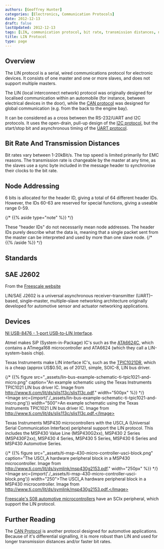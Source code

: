 ```yaml
---
authors: [Geoffrey Hunter]
categories: [Electronics, Communication Protocols]
date: 2012-12-13
draft: false
lastUpdated: 2012-12-13
tags: [LIN, communication protocol, bit rate, transmission distances, node addressing, standards]
title: LIN Protocol
type: page
---
```



## Overview

The LIN protocol is a serial, wired communications protocol for electronic devices. It consists of one master and one or more slaves, and does not support multiple masters.

The LIN (local interconnect network) protocol was originally designed for localised communication within an automobile (for instance, between electrical devices in the door), while the [CAN protocol](/electronics/communication-protocols/can-protocol/) was designed for global communication (e.g. from the back to the engine bay).

It can be considered as a cross between the RS-232/UART and I2C protocols. It uses the open-drain, pull-up design of the [I2C protocol](/electronics/communication-protocols/i2c-communication-protocol/), but the start/stop bit and asynchronous timing of the [UART protocol](/electronics/communication-protocols/uart-communication-protocol).

## Bit Rate And Transmission Distances

Bit rates vary between 1-20kBit/s. The top speed is limited primarily for EMC reasons. The transmission rate is changeable by the master at any time, as the slaves use a sync byte included in the message header to synchronise their clocks to the bit rate.

## Node Addressing

6 bits is allocated for the header ID, giving a total of 64 different header IDs. However, the IDs 60-63 are reserved for special functions, giving a useable range 0-59.

{/* {{% aside type="note" %}} */}
<Aside type="note">
These "header IDs" do not necessarily mean node addresses. The header IDs purely describe what the data is, meaning that a single packet sent from the master can be interpreted and used by more than one slave node.
{/* {{% /aside %}} */}
</Aside>

## Standards

## SAE J2602

From the [Freescale website](http://www.freescale.com/webapp/sps/site/overview.jsp?code=IFATOLIN)

LIN/SAE J2602 is a universal asynchronous receiver–transmitter (UART)–based, single–master, multiple–slave networking architecture originally developed for automotive sensor and actuator networking applications.

## Devices

[NI USB-8476 - 1-port USB-to-LIN Interface](http://sine.ni.com/nips/cds/view/p/lang/en/nid/203388).

Atmel makes SiP (System-in-Package) IC's such as the [ATA6624C](http://www.atmel.com/devices/ATA6612C.aspx), which contains a ATmega168 microcontroller and ATA6624 (which they call a LIN-system-basis chip).

Texas Instruments make LIN interface IC's, such as the [TPIC1021DR](http://www.ti.com/product/TPIC1021), which is a cheap (approx US$0.50, as of 2012), simple, SOIC-8, LIN bus driver.

{/* {{% figure src="_assets/lin-bus-example-schematic-ti-tpic1021-and-micro.png" caption="An example schematic using the Texas Instruments TPIC1021 LIN bus driver IC. Image from http://www.ti.com/lit/ds/slis113c/slis113c.pdf."  width="500px" %}} */}
<Image src={import('./_assets/lin-bus-example-schematic-ti-tpic1021-and-micro.png')} width="500">An example schematic using the Texas Instruments TPIC1021 LIN bus driver IC. Image from http://www.ti.com/lit/ds/slis113c/slis113c.pdf.</Image>

Texas Instruments MSP430 microcontrollers with the USCI_A (Universal Serial Communication Interface) peripheral support the LIN protocol. This includes the MSP430 Value Line (MSP430G2xx), MSP430 2 Series (MSP430F2xx), MSP430 4 Series, MSP430 5 Series, MSP430 6 Series and MSP430 Automotive Series.

{/* {{% figure src="_assets/ti-msp-430-micro-controller-usci-block.png" caption="The USCI_A hardware peripheral block in a MSP430 microcontroller. Image from http://www.ti.com/lit/ds/symlink/msp430g2153.pdf."  width="250px" %}} */}
<Image src={import('./_assets/ti-msp-430-micro-controller-usci-block.png')} width="250">The USCI_A hardware peripheral block in a MSP430 microcontroller. Image from http://www.ti.com/lit/ds/symlink/msp430g2153.pdf.</Image>

[Freescale's S08 automotive microcontrollers](http://www.freescale.com/webapp/sps/site/overview.jsp?code=8BITAUTO) have an SCIx peripheral, which support the LIN protocol.

## Further Reading

The [CAN Protocol](/electronics/communication-protocols/can-protocol/) is another protocol designed for automotive applications. Because of it's differential signalling, it is more robust than LIN and used for longer transmission distances and/or faster bit rates.
